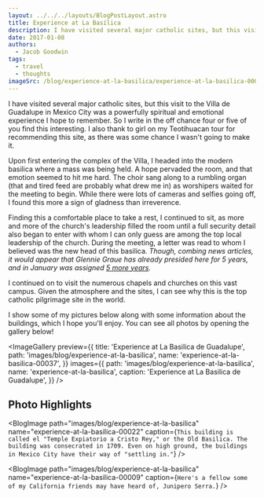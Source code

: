 ```yaml
---
layout: ../../../layouts/BlogPostLayout.astro
title: Experience at La Basílica
description: I have visited several major catholic sites, but this visit to the Villa de Guadalupe in Mexico City was a powerfully spiritual and emotional experience I hope to remember.
date: 2017-01-08
authors:
  - Jacob Goodwin
tags:
  - travel
  - thoughts
imageSrc: /blog/experience-at-la-basilica/experience-at-la-basilica-00037
---
```



I have visited several major catholic sites, but this visit to the Villa de Guadalupe in Mexico City was a powerfully spiritual and emotional experience I hope to remember. So I write in the off chance four or five of you find this interesting. I also thank to girl on my Teotihuacan tour for recommending this site, as there was some chance I wasn't going to make it.

Upon first entering the complex of the Villa, I headed into the modern basilica where a mass was being held. A hope pervaded the room, and that emotion seemed to hit me hard. The choir sang along to a rumbling organ (that and tired feed are probably what drew me in) as worshipers waited for the meeting to begin. While there were lots of cameras and selfies going off, I found this more a sign of gladness than irreverence.

<BlogImage
  path="images/blog/experience-at-la-basilica"
  name="experience-at-la-basilica-00003"
  caption="Inside the Modern Basilica. This building, while ornate by _some_ standards, is plain compared to most cathedrals and temples of its size and attendance. Yet the way its design draws attention to the mass from all angles makes it something special."
/>

Finding this a comfortable place to take a rest, I continued to sit, as more and more of the church's leadership filled the room until a full security detail also began to enter with whom I can only guess are among the top local leadership of the church. During the meeting, a letter was read to whom I believed was the new head of this basilica. _Though, combing news articles, it would appear that Glennie Graue has already presided here for 5 years, and in January was assigned [5 more years](http://www.jornada.unam.mx/ultimas/2016/01/09/presidira-glennie-graue-cinco-anos-mas-la-basilica-de-guadalupe-9122.html)._

I continued on to visit the numerous chapels and churches on this vast campus. Given the atmosphere and the sites, I can see why this is the top catholic pilgrimage site in the world.

I show some of my pictures below along with some information about the buildings, which I hope you'll enjoy. You can see all photos by opening the gallery below!

<ImageGallery
  preview={{
    title: 'Experience at La Basilica de Guadalupe',
    path: 'images/blog/experience-at-la-basilica',
    name: 'experience-at-la-basilica-00037',
  }}
  images={{
    path: 'images/blog/experience-at-la-basilica',
    name: 'experience-at-la-basilica',
    caption: 'Experience at La Basilica de Guadalupe',
  }}
/>

## Photo Highlights

<BlogImage
  path="images/blog/experience-at-la-basilica"
  name="experience-at-la-basilica-00022"
  caption={`This building is called el "Temple Expiatorio a Cristo Rey," or the Old Basilica. The building was consecrated in 1709. Even on high ground, the buildings in Mexico City have their way of "settling in."`}
/>

<BlogImage
  path="images/blog/experience-at-la-basilica"
  name="experience-at-la-basilica-00009"
  caption={`Here's a fellow some of my California friends may have heard of, Junipero Serra.`}
/>

<BlogImage
  path="images/blog/experience-at-la-basilica"
  name="experience-at-la-basilica-00027"
  caption="This building is the Templo de El Pocito."
/>

<BlogImage
  path="images/blog/experience-at-la-basilica"
  name="experience-at-la-basilica-00012"
  caption="Some of the beautiful landscapes at the complex"
/>

<BlogImage
  path="images/blog/experience-at-la-basilica"
  name="experience-at-la-basilica-00033"
  caption="The Capilla del Cerrito sits atop the Villa complex. It is said to be the site where the Virgin Mary appeared to Juan Diego in 1531. This shrine is the destination for many Catholic pilgrims."
/>

<BlogImage
  path="images/blog/experience-at-la-basilica"
  name="experience-at-la-basilica-00037"
  caption="View of Mexico City from el cerrito"
/>

